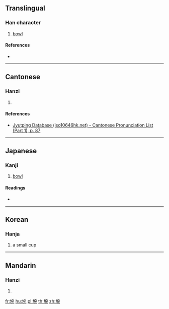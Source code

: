 ==Translingual==

===Han character===
{{Han char|rn=32|rad=土|as=08|sn=11|four=|canj=GJNU|ids=⿰土宛}}

# [[bowl]]

====References====
* {{Han ref|kx=0230.310|dkj=05171|dj=0466.360|hdz=10458.050|uh=57E6|ud=22502}}

----

==Cantonese==

===Hanzi===
{{yue-hanzi|jyut=[[wun2]]|y=wun2}}

# {{defn|lang=yue|sort=土08}}

====References====
* [http://www.iso10646hk.net/jp/document/download.jsp Jyutping Database (iso10646hk.net) - Cantonese Pronunciation List (Part 1), p. 87]

----

==Japanese==

===Kanji===
{{ja-kanji|grade=|rs=土08}}

# [[bowl]]

====Readings====
* {{ja-readings|on=[[わん]] (wan)|kun=}}

----

==Korean==

===Hanja===
{{ko-hanja|hangeul=완|rv=wan|mr=wan}}

# a small cup

----

==Mandarin==

===Hanzi===
{{cmn-hanzi|pin=[[wǎn]] ([[wan3]])|wg=wan<sup>3</sup>}}

# {{defn|lang=cmn|sort=土08}}

[[fr:埦]]
[[hu:埦]]
[[pl:埦]]
[[th:埦]]
[[zh:埦]]